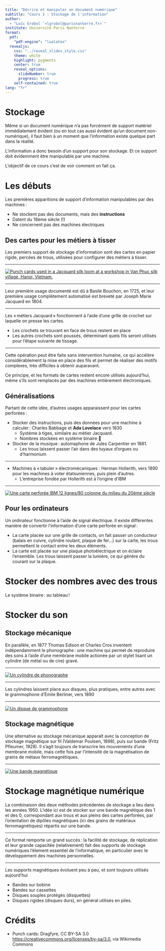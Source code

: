 ```yaml
---
title: "Décrire et manipuler un document numérique"
subtitle: "Cours 1 : Stockage de l'information"
author:
  - "Loïc Grobol `<lgrobol@parisnanterre.fr>`"
institute: Université Paris Nanterre
format:
  pdf:
    "pdf-engine": "lualatex"
  revealjs:
    css: "../reveal_slides_style.css"
    theme: white
    highlight: pygments
    center: true
    reveal_options:
      slideNumber: true
      progress: true
    self-contained: true
lang: "fr"
---
```


# Stockage

Même si un document numérique n'a pas forcément de support matériel immédiatement évident (ou en
tout cas aussi évident qu'un document non-numérique), il faut bien à un moment que l'information
existe quelque part dans la réalité.

L'information a donc besoin d'un support pour son stockage. Et ce support doit évidemment être
manipulable par une machine.

L'objectif de ce cours c'est de voir comment on fait ça.

# Les débuts

Les premières apparitions de support d'information manipulables par des machines :

:::incremental

- Ne stockent pas des documents, mais des **instructions**
- Datent du 18ème siècle (!)
- Ne concernent pas des machines électriques

:::

## Des cartes pour les métiers à tisser

Les premiers support de stockage d'information sont des cartes en papier rigide, percées de trous,
utilisées pour configurer des métiers à tisser.

---

[![Punch cards used in a Jacquard silk loom at a workshop in Van Phuc silk village, Hanoi,
Vietnam.](img/Van_Phuc_loom_punch_cards_02.jpg){.r-stretch}](https://upload.wikimedia.org/wikipedia/commons/2/28/Van_Phuc_loom_punch_cards_02.jpg)

---

Leur première usage documenté est dû à Basile Bouchon, en 1725, et leur première usage complètement
automatisé est breveté par Joseph Marie Jacquard en 1804.

---

Les « métiers Jacquard » fonctionnent à l'aide d'une grille de crochet sur laquelle on presse les
cartes.

- Les crochets se trouvant en face de trous restent en place
- Les autres crochets sont poussés, déterminant quels fils seront utilisés pour l'étape
suivante de tissage.

---

Cette opération peut être faite sans intervention humaine, ce qui accélère considérablement la mise
en place des fils et permet de réaliser des motifs complexes, très difficiles à obtenir auparavant.

Ce principe, et les formats de cartes restent encore utilisés aujourd'hui, même s'ils sont remplacés
par des machines entièrement électroniques.

## Généralisations

Partant de cette idée, d'autres usages apparaissent pour les cartes perforées :

- Stocker des instructions, puis des données pour une machine à calculer : Charles Babbage et **Ada Lovelace** vers 1830
  - Système à tiges, similaire au métier Jacquard.
  - Nombres stockées en système binaire 👀
- Stocker de la musique : automaphone de Jules Carpentier en 1881.
  - Les trous laissent passer l'air dans des tuyaux d'orgues ou d'harmonium

---

- Machines à « tabuler » électromécaniques : Herman Hollerith, vers 1890 pour les machines à voter étatsuniennes, puis plein d'autres.
  - L'entreprise fondée par Hollerith est à l'origine d'IBM

---

[![Une carte perforée IBM 12 lignes/80 colonne du milieu du 20ème siècle](img/Used_Punchcard_(5151286161).jpg){.r-stretch}](https://commons.wikimedia.org/wiki/File:Used_Punchcard_(5151286161).jpg)

## Pour les ordinateurs

Un ordinateur fonctionne à l'aide de signal électrique. Il existe différentes manière de convertir l'information d'une carte perforée en signal :

- La carte placée sur une grille de contacts, on fait passer un conducteur (balais en cuivre, cylindre roulant, plaque de fer…) sur la carte, les trous permettent le contact entre les deux éléments.
- La carte est placée sur une plaque photoélectrique et on éclaire l'ensemble. Les trous laissent passer la lumière, ce qui génère du courant sur la plaque.

# Stocker des nombres avec des trous

Le système binaire : au tableau !

# Stocker du son

## Stockage mécanique

En parallèle, en 1877 Thomas Edison et Charles Cros inventent indépendamment le phonographe : une machine qui permet de reproduire des sons à l'aide d'une membrane mobile actionée par un stylet lisant un cylindre (de métal ou de cire) gravé.

---

[![Un cylindre de phonographe](img/Recording,_sound_(AM_1965.78.20-7).jpg){.r-stretch}](commons.wikimedia.org/wiki/File:Recording,_sound_(AM_1965.78.20-7).jpg)

---

Les cylindres laissent place aux disques, plus pratiques, entre autres avec le grammophone d'Émile Berliner, vers 1890

---

[![Un disque de grammophone](img/MARRS_-_Pump_up_the_volume_(1988)_Side_A.jpg){.r-stretch}](https://commons.wikimedia.org/wiki/Category:Vinyl_records#/media/File:MARRS_-_Pump_up_the_volume_(1988)_Side_A.jpg)

## Stockage magnétique

Une alternative au stockage mécanique apparaît avec la conception de stockage magnétique sur fil (Valdemar Poulsen, 1898), puis sur bande (Fritz Pfleumer, 1928). Il s'agit toujours de transcrire les mouvements d'une membrane mobile, mais cette fois par l'intensité de la magnétisation de grains de métaux ferromagnétiques.

---

[![Une bande magnétique](img/Magtape1.jpg){.r-stretch}](https://commons.wikimedia.org/wiki/File:Magtape1.jpg)

# Stockage magnétique numérique

La combinaison des deux méthodes précédentes de stockage a lieu dans les années 1950. L'idée ici est de stocker sur une bande magnétique des 1 et des 0, correspondant aux trous et aux pleins des cartes perforées, par l'orientation de dipôles magnétiques (ici des grains de matériaux ferromagnétiques) répartis sur une bande.

---

Ce format remporte un grand succès : la facilité de stockage, de réplication et leur grande capacitée (relativement) fait des supports de stockage numériques l'élement essentiel de l'informatique, en particulier avec le développement des machines personnelles.

---

Les supports magnétiques évoluent peu à peu, et sont toujours utilisés aujourd'hui

:::incremental

- Bandes sur bobine
- Bandes sur cassettes
- Disques souples protégés (disquettes)
- Disques rigides (disques durs), en général utilisés en piles.

:::

# Crédits

- Punch cards: Dragfyre, CC BY-SA 3.0 <https://creativecommons.org/licenses/by-sa/3.0>, via Wikimedia Commons